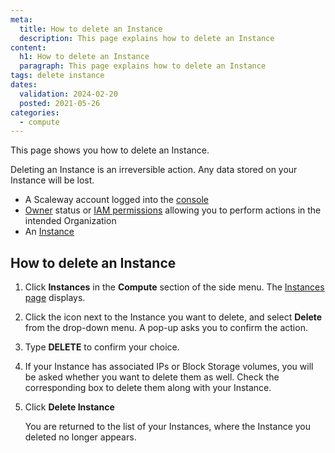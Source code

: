 ```yaml
---
meta:
  title: How to delete an Instance
  description: This page explains how to delete an Instance
content:
  h1: How to delete an Instance
  paragraph: This page explains how to delete an Instance
tags: delete instance
dates:
  validation: 2024-02-20
  posted: 2021-05-26
categories:
  - compute
---
```


This page shows you how to delete an Instance.

<Message type="important">
  Deleting an Instance is an irreversible action. Any data stored on your Instance will be lost.
</Message>

<Macro id="requirements" />

- A Scaleway account logged into the [console](https://console.scaleway.com)
- [Owner](/identity-and-access-management/iam/concepts/#owner) status or [IAM permissions](/identity-and-access-management/iam/concepts/#permission) allowing you to perform actions in the intended Organization
- An [Instance](/compute/instances/how-to/create-an-instance/)

## How to delete an Instance

1. Click **Instances** in the **Compute** section of the side menu. The [Instances page](https://console.scaleway.com/instance/servers) displays.
2. Click the <Icon name="more" /> icon next to the Instance you want to delete, and select **Delete** from the drop-down menu.
    A pop-up asks you to confirm the action.
3. Type **DELETE** to confirm your choice.
4. If your Instance has associated IPs or Block Storage volumes, you will be asked whether you want to delete them as well. Check the corresponding box to delete them along with your Instance.
5. Click **Delete Instance**

    You are returned to the list of your Instances, where the Instance you deleted no longer appears.


